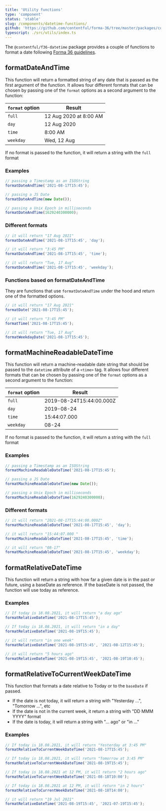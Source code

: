 ```yaml
---
title: 'Utility functions'
type: 'component'
status: 'stable'
slug: /components/datetime-functions/
github: 'https://github.com/contentful/forma-36/tree/master/packages/components/datetime/src/utils'
typescript: ./src/utils/index.ts
---
```


The `@contentful/f36-datetime` package provides a couple of functions to format a date following [Forma 36 guidelines](https://f36.contentful.com/guidelines/date-and-time/).

## formatDateAndTime

This function will return a formatted string of any date that is passed as the first argument of the function.
It allows four different formats that can be chosen by passing one of the `format` options as a second argument to the function:

| `format` option | Result                 |
| --------------- | ---------------------- |
| `full`          | 12 Aug 2020 at 8:00 AM |
| `day`           | 12 Aug 2020            |
| `time`          | 8:00 AM                |
| `weekday`       | Wed, 12 Aug            |

If no format is passed to the function, it will return a string with the `full` format

### Examples

```ts static=true
// passing a Timestamp as an ISOString
formatDateAndTime('2021-08-17T15:45');

// passing a JS Date
formatDateAndTime(new Date());

// passing a Unix Epoch in milliseconds
formatDateAndTime(1629240300000);
```

### Different formats

```ts static=true
// it will return "17 Aug 2021"
formatDateAndTime('2021-08-17T15:45', 'day');

// it will return "3:45 PM"
formatDateAndTime('2021-08-17T15:45', 'time');

// it will return "Tue, 17 Aug"
formatDateAndTime('2021-08-17T15:45', 'weekday');
```

### Functions based on formatDateAndTime

They are functions that use `formatDateAndTime` under the hood and return one of the formatted options.

```ts static=true
// it will return "17 Aug 2021"
formatDate('2021-08-17T15:45');

// it will return "3:45 PM"
formatTime('2021-08-17T15:45');

// it will return "Tue, 17 Aug"
formatWeekdayDate('2021-08-17T15:45');
```

## formatMachineReadableDateTime

This function will return a machine-readable date string that should be passed to the `datetime` attribute of a `<time>` tag.
It allows four different formats that can be chosen by passing one of the `format` options as a second argument to the function:

| `format` option | Result                   |
| --------------- | ------------------------ |
| `full`          | 2019-08-24T15:44:00.000Z |
| `day`           | 2019-08-24               |
| `time`          | 15:44:07.000             |
| `weekday`       | 08-24                    |

If no format is passed to the function, it will return a string with the `full` format

### Examples

```ts static=true
// passing a Timestamp as an ISOString
formatMachineReadableDateTime('2021-08-17T15:45');

// passing a JS Date
formatMachineReadableDateTime(new Date());

// passing a Unix Epoch in milliseconds
formatMachineReadableDateTime(1629240300000);
```

### Different formats

```ts static=true
// it will return "2021-08-17T15:44:00.000Z"
formatMachineReadableDateTime('2021-08-17T15:45', 'day');

// it will return "15:44:07.000 "
formatMachineReadableDateTime('2021-08-17T15:45', 'time');

// it will return "08-17"
formatMachineReadableDateTime('2021-08-17T15:45', 'weekday');
```

## formatRelativeDateTime

This function will return a string with how far a given date is in the past or future,
using a baseDate as reference. If the baseDate is not passed, the function will use today as reference.

### Examples

```ts static=true
// If today is 18.08.2021, it will return "a day ago"
formatRelativeDateTime('2021-08-17T15:45');

// If today is 18.08.2021, it will return "in a day"
formatRelativeDateTime('2021-08-19T15:45');

// it will return "in one week"
formatRelativeDateTime('2021-08-19T15:45', '2021-08-12T15:45');

// it will return "5 hours ago"
formatRelativeDateTime('2021-08-19T15:45', '2021-08-19T10:45');
```

## formatRelativeToCurrentWeekDateTime

This function that formats a date relative to Today or to the `baseDate` if passed.

- If the date is not today, it will return a string with "Yesterday ...", "Tomorrow ...", etc
- If the date is not in the current week, it return a string with "DD MMM YYYY" format
- If the date is today, it will return a string with "... ago" or "in ..."

### Examples

```ts static=true
// If today is 18.08.2021, it will return "Yesterday at 3:45 PM"
formatRelativeToCurrentWeekDateTime('2021-08-17T15:45');

// If today is 18.08.2021, it will return "Tomorrow at 3:45 PM"
formatRelativeToCurrentWeekDateTime('2021-08-19T15:45');

// If today is 18.08.2021 at 12 PM, it will return "2 hours ago"
formatRelativeToCurrentWeekDateTime('2021-08-18T10:00');

// If today is 18.08.2021 at 12 PM, it will return "in 2 hours"
formatRelativeToCurrentWeekDateTime('2021-08-18T14:00');

// it will return "19 Jul 2021"
formatRelativeDateTime('2021-08-19T15:45', '2021-07-19T15:45');
```
